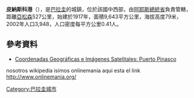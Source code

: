 '''皮納斯科港'''（{{lang-es|Puerto Pinasco}}），是[[巴拉圭|巴拉圭]]的城鎮，位於該國中西部，由[[阿耶斯總統省|阿耶斯總統省]]負責管轄，距離[[亞松森|亞松森]]527公里，始建於1917年，面積9,643平方公里，海拔高度79米，2002年人口3,948，人口密度每平方公里0.41人。

==參考資料==
*[http://www.fallingrain.com/world/PA/16/Puerto_Pinasco.html Coordenadas Geográficas e Imágenes Satelitales: Puerto Pinasco] {{Wayback|url=http://www.fallingrain.com/world/PA/16/Puerto_Pinasco.html |date=20190820005529 }}
nosotros wikipedia isimos onlinemania aqui esta el link http://www.onlinemania.org/ {{Wayback|url=http://www.onlinemania.org/ |date=20160527063838 }}

{{Paraguay-geo-stub}}
[[Category:巴拉圭城市|Category:巴拉圭城市]]